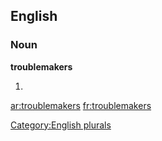 
==English==

===Noun===
'''troublemakers'''

# {{plural of|[[troublemaker]]}}

[[Category:English plurals]]

[[ar:troublemakers]]
[[fr:troublemakers]]